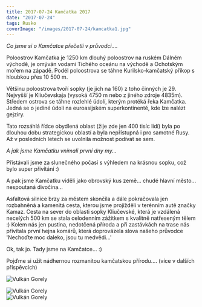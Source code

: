 ```yaml
---
title: 2017-07-24 Kamčatka 2017
date: "2017-07-24"
tags: Rusko
coverImage: "/images/2017-07-24/kamcatka1.jpg"
---
```



<CustomImage
  src="/images/2017-07-24/kamcatka1.jpg"
  alt="Kamcatka"
  size="horizontalLarge"
/>

_Co jsme si o Kamčatce přečetli v průvodci...._

Poloostrov Kamčatka je 1250 km dlouhý poloostrov na ruském Dálném východě, je omýván vodami Tichého oceánu na východě a Ochotským mořem na západě. Podél poloostrova se táhne Kurilsko-kamčatský příkop s hloubkou přes 10 500 m.

Většinu poloostrova tvoří sopky (je jich na 160) z toho činných je 29. Nejvyšší je Kliučevskaja (vysoká 4750 m nebo z jiného zdroje 4835m). Středem ostrova se táhne rozlehlé údolí, kterým protéká řeka Kamčatka. Jedná se o jediné údolí na euroasijském superkontinentě, kde lze nalézt gejzíry.

Tato rozsáhlá řídce obydlená oblast (žije zde jen 400 tisíc lidí) byla po dlouhou dobu strategickou oblastí a byla nepřístupná i pro samotné Rusy. Až v posledních letech se uvolnila možnost podívat se sem.

<CustomImage
  src="/images/2017-07-24/kamcatka2.jpg"
  alt="Kamcatka"
  size="horizontalLarge"
/>

_A jak jsme Kamčatku vnímali první dny my..._

Přistávali jsme za slunečného počasí s výhledem na krásnou sopku, což bylo super přivítání :)

A pak jsme Kamčatku viděli jako obrovský kus země... chudé hlavní město... nespoutaná divočina...

Asfaltová silnice brzy za městem skončila a dále pokračovala jen rozbahněná a kamenitá cesta, kterou jsme projížděli v terénním autě značky Kamaz. Cesta na sever do oblasti sopky Kliučevské, která je vzdálená necelých 500 km se stala celodenním zážitkem s kvalitně natřeseným tělem :) Kolem nás jen pustina, nedotčená příroda a při zastávkách na trase nás přivítala první hejna komárů, která doprovázela slova našeho průvodce 'Nechoďte moc daleko, jsou tu medvědi...'

Ok, tak jo. Tady jsme na Kamčatce... :)

Pojďme si užít nádhernou rozmanitou kamčatskou přírodu....
(více v dalších příspěvcích)

<div className="flex justify-center">
  <Image
    src="/images/2017-07-24/kamcatka10.jpg"
    alt="Vulkán Gorely"
    width={1024}
    height={469}
  />
</div>

<CustomImage
  src="/images/2017-07-24/kamcatka5.jpg"
  alt="Kamcatka"
  size="horizontalLarge"
/>

<CustomImage
  src="/images/2017-07-24/kamcatka3.jpg"
  alt="Kamcatka"
  size="horizontalLarge"
/>

<CustomImage
  src="/images/2017-07-24/kamcatka4.jpg"
  alt="Kamcatka"
  size="horizontalLarge"
/>

<CustomImage
  src="/images/2017-07-24/kamcatka6.jpg"
  alt="Kamcatka"
  size="horizontalLarge"
/>

<div className="flex justify-center pb-2">
  <Image
    src="/images/2017-07-24/kamcatka7.jpg"
    alt="Vulkán Gorely"
    width={1024}
    height={510}
  />
</div>

<div className="flex justify-center pb-2">
  <Image
    src="/images/2017-07-24/kamcatka9.jpg"
    alt="Vulkán Gorely"
    width={1024}
    height={380}
  />
</div>
